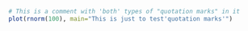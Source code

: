 ```r

# This is a comment with 'both' types of "quotation marks" in it
plot(rnorm(100), main="This is just to test'quotation marks'")

```
